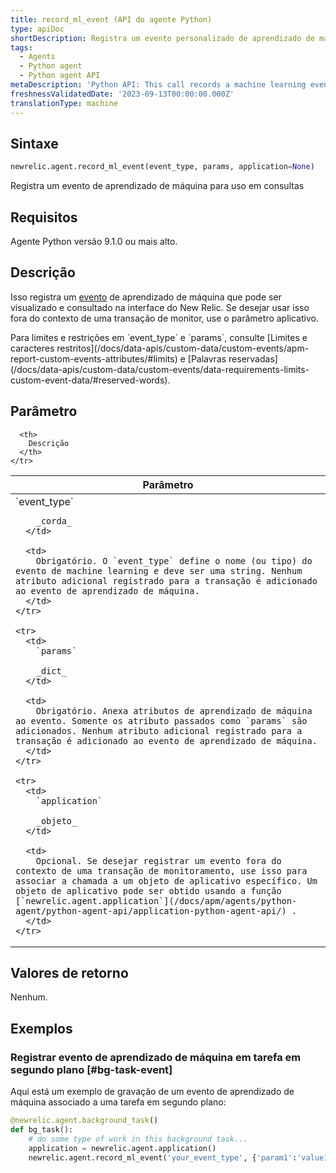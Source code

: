 ```yaml
---
title: record_ml_event (API do agente Python)
type: apiDoc
shortDescription: Registra um evento personalizado de aprendizado de máquina para uso em consultas
tags:
  - Agents
  - Python agent
  - Python agent API
metaDescription: 'Python API: This call records a machine learning event for use in querying.'
freshnessValidatedDate: '2023-09-13T00:00:00.000Z'
translationType: machine
---
```


## Sintaxe

```py
newrelic.agent.record_ml_event(event_type, params, application=None)
```

Registra um evento de aprendizado de máquina para uso em consultas

## Requisitos

Agente Python versão 9.1.0 ou mais alto.

## Descrição

Isso registra um [evento](/docs/data-apis/understand-data/new-relic-data-types/#event-data) de aprendizado de máquina que pode ser visualizado e consultado na interface do New Relic. Se desejar usar isso fora do contexto de uma transação de monitor, use o parâmetro aplicativo.

<Callout variant="important">
  Para limites e restrições em `event_type` e `params`, consulte [Limites e caracteres restritos](/docs/data-apis/custom-data/custom-events/apm-report-custom-events-attributes/#limits) e [Palavras reservadas](/docs/data-apis/custom-data/custom-events/data-requirements-limits-custom-event-data/#reserved-words).
</Callout>

## Parâmetro

<table>
  <thead>
    <tr>
      <th width="25%">
        Parâmetro
      </th>

      <th>
        Descrição
      </th>
    </tr>
  </thead>

  <tbody>
    <tr>
      <td>
        `event_type`

        _corda_
      </td>

      <td>
        Obrigatório. O `event_type` define o nome (ou tipo) do evento de machine learning e deve ser uma string. Nenhum atributo adicional registrado para a transação é adicionado ao evento de aprendizado de máquina.
      </td>
    </tr>

    <tr>
      <td>
        `params`

        _dict_
      </td>

      <td>
        Obrigatório. Anexa atributos de aprendizado de máquina ao evento. Somente os atributo passados como `params` são adicionados. Nenhum atributo adicional registrado para a transação é adicionado ao evento de aprendizado de máquina.
      </td>
    </tr>

    <tr>
      <td>
        `application`

        _objeto_
      </td>

      <td>
        Opcional. Se desejar registrar um evento fora do contexto de uma transação de monitoramento, use isso para associar a chamada a um objeto de aplicativo específico. Um objeto de aplicativo pode ser obtido usando a função [`newrelic.agent.application`](/docs/apm/agents/python-agent/python-agent-api/application-python-agent-api/) .
      </td>
    </tr>
  </tbody>
</table>

## Valores de retorno

Nenhum.

## Exemplos

### Registrar evento de aprendizado de máquina em tarefa em segundo plano [#bg-task-event]

Aqui está um exemplo de gravação de um evento de aprendizado de máquina associado a uma tarefa em segundo plano:

```py
@newrelic.agent.background_task() 
def bg_task(): 
    # do some type of work in this background task...
    application = newrelic.agent.application()
    newrelic.agent.record_ml_event('your_event_type', {'param1':'value1'}, application)
```